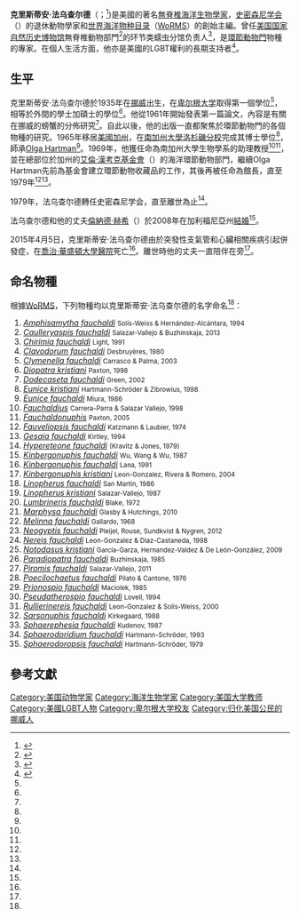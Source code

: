 '''克里斯蒂安·法乌查尔德'''（{{lang|en|'''Kristian Fauchald'''}}；{{bd|1935年||2015年|4月5日|catIdx=Fauchald,Kristian}}<ref name=Obituary>{{cite news |url=http://www.marinespecies.org/news.php?p=show&id=4152 |title=Obituary – Kristian Fauchald – WoRMS Polychaeta founding editor |date=2015-04-29 |accessdate=2016-03-19 |first=Fredrik |last1=Pleijel |first2=Greg |last2=Rouse |publisher=[[WoRMS|WoRMS]] |language=en-us |archive-date=2020-10-31 |archive-url=https://web.archive.org/web/20201031134213/http://www.marinespecies.org/news.php?p=show&id=4152 |dead-url=no }}</ref>)是美國的著名[[無脊椎動物|無脊椎]][[海洋生物學家|海洋生物學家]]，[[史密森尼学会|史密森尼学会]]（{{lang|en|Smithsonian Institute}}）的退休動物學家和[[世界海洋物种目录|世界海洋物种目录]]（[[WoRMS|WoRMS]]）的創始主編。曾任[[美国国家自然历史博物馆|美国国家自然历史博物馆]]無脊椎動物部門<ref>{{cite web |url=http://www.marinespecies.org/imis.php?module=person&persid=15781 |title=Fauchald, Kristian |work=Integrated Marine Information System (IMIS) |publisher=[[WoRMS|WoRMS]] |language=en-us |accessdate=2016-03-19 |archive-date=2020-11-07 |archive-url=https://web.archive.org/web/20201107194117/http://www.marinespecies.org/imis.php?module=person&persid=15781 |dead-url=no }}</ref>的环节类蠕虫分馆负责人<ref name=sciencenet>{{cite news |url=http://wap.sciencenet.cn/info.aspx?id=240788 |title=菲律宾深海发现奇异蠕虫 长有八条触手 |author=秋凌 |publisher=新浪环球地理 |date=2010-11-29 |accessdate=2016-03-19 |language=zh-hans |archive-url=https://web.archive.org/web/20160401052801/http://wap.sciencenet.cn/info.aspx?id=240788 |archive-date=2016-04-01 |dead-url=yes }}</ref>，是[[環節動物門|環節動物門]]物種的專家。在個人生活方面，他亦是美國的LGBT權利的長期支持者<ref name=washingtonblade>{{cite news |url=http://www.washingtonblade.com/2015/06/02/marine-biologist-kristian-fauchald-dies-at-79/#sthash.kddiknRa.dpuf |title=Marine biologist Kristian Fauchald dies at 79 |trans_title=海洋生物學家克里斯蒂安·法乌查尔德去世，享年79 |language=en-us |publisher=Washington Blade |date=2015-06-02 |accessdate=2016-03-20 |archive-date=2020-09-24 |archive-url=https://web.archive.org/web/20200924045413/https://www.washingtonblade.com/2015/06/02/marine-biologist-kristian-fauchald-dies-at-79/#sthash.kddiknRa.dpuf |dead-url=no }}</ref>。

==生平==
克里斯蒂安·法乌查尔德於1935年在[[挪威|挪威]]出生，在[[卑尔根大学|卑尔根大学]]取得第一個學位<ref name=Obituary />，相等於外間的學士加碩士的學位<ref name=washingtonblade />。他從1961年開始發表第一篇論文，內容是有關在挪威的螃蟹的分佈研究<ref name=Obituary />。自此以後，他的出版一直都聚焦於環節動物門的各個物種的研究。1965年移居[[美國|美國]][[加州|加州]]，在[[南加州大學洛杉磯分校|南加州大學洛杉磯分校]]完成其博士學位<ref name=washingtonblade />，師承[[Olga_Hartman|Olga Hartman]]<ref name=Obituary />。1969年，他獲任命為南加州大學生物學系的助理教授<ref name=washingtonblade /><ref name=Obituary />，並在總部位於加州的[[艾倫·漢考克基金會|艾倫·漢考克基金會]]（{{lang|en|Allan Hancock Foundation}}）的海洋環節動物部門，繼續Olga Hartman先前為基金會建立環節動物收藏品的工作，其後再被任命為館長，直至1979年<ref name=washingtonblade /><ref name=Obituary />。

1979年，法乌查尔德轉任史密森尼学会，直至離世為止<ref name=Obituary />。

法乌查尔德和他的丈夫[[倫納德·赫希|倫納德·赫希]]（{{lang|en|Leonard Hirsch}}）於2008年在加利福尼亞州[[同性婚姻|結婚]]<ref name=washingtonblade />。

2015年4月5日，克里斯蒂安·法乌查尔德由於突發性支氣管和心臟相關疾病引起併發症，在[[喬治·華盛頓大學醫院|喬治·華盛頓大學醫院]]死亡<ref name=washingtonblade />。離世時他的丈夫一直陪伴在旁<ref name=washingtonblade />。

==命名物種==
根據[[WoRMS|WoRMS]]，下列物種均以克里斯蒂安·法乌查尔德的名字命名<ref name=Obituary />：
# ''[[Amphisamytha_fauchaldi|Amphisamytha fauchaldi]]'' <small>Solís-Weiss & Hernández-Alcántara, 1994</small>
# ''[[Caulleryaspis_fauchaldi|Caulleryaspis fauchaldi]]'' <small>Salazar-Vallejo & Buzhinskaja, 2013</small>
# ''[[Chirimia_fauchaldi|Chirimia fauchaldi]]'' <small>Light, 1991</small>
# ''[[Clavodorum_fauchaldi|Clavodorum fauchaldi]]'' <small>Desbruyères, 1980</small>
# ''[[Clymenella_fauchaldi|Clymenella fauchaldi]]'' <small>Carrasco & Palma, 2003</small>
# ''[[Diopatra_kristiani|Diopatra kristiani]]'' <small>Paxton, 1998</small>
# ''[[Dodecaseta_fauchaldi|Dodecaseta fauchaldi]]'' <small>Green, 2002</small>
# ''[[Eunice_kristiani|Eunice kristiani]]'' <small>Hartmann-Schröder & Zibrowius, 1998</small>
# ''[[Eunice_fauchaldi|Eunice fauchaldi]]'' <small>Miura, 1986</small>
# ''[[Fauchaldius|Fauchaldius]]'' <small>Carrera-Parra & Salazar Vallejo, 1998</small>
# ''[[Fauchaldonuphis|Fauchaldonuphis]]'' <small>Paxton, 2005</small>
# ''[[Fauveliopsis_fauchaldi|Fauveliopsis fauchaldi]]'' <small>Katzmann & Laubier, 1974</small>
# ''[[Gesaia_fauchaldi|Gesaia fauchaldi]]'' <small>Kirtley, 1994</small>
# ''[[Hypereteone_fauchaldi|Hypereteone fauchaldi]]'' <small>(Kravitz & Jones, 1979)</small>
# ''[[Kinbergonuphis_fauchaldi|Kinbergonuphis fauchaldi]]'' <small>Wu, Wang & Wu, 1987</small>
# ''[[Kinbergonuphis_fauchaldi|Kinbergonuphis fauchaldi]]'' <small>Lana, 1991</small>
# ''[[Kinbergonuphis_kristiani|Kinbergonuphis kristiani]]'' <small>Leon-Gonzalez, Rivera & Romero, 2004</small>
# ''[[Linopherus_fauchaldi|Linopherus fauchaldi]]'' <small>San Martín, 1986</small>
# ''[[Linopherus_kristiani|Linopherus kristiani]]'' <small>Salazar-Vallejo, 1987</small>
# ''[[Lumbrineris_fauchaldi|Lumbrineris fauchaldi]]'' <small>Blake, 1972</small>
# ''[[Marphysa_fauchaldi|Marphysa fauchaldi]]'' <small>Glasby & Hutchings, 2010</small>
# ''[[Melinna_fauchaldi|Melinna fauchaldi]]'' <small>Gallardo, 1968</small>
# ''[[Neogyptis_fauchaldi|Neogyptis fauchaldi]]'' <small>Pleijel, Rouse, Sundkvist & Nygren, 2012</small>
# ''[[Nereis_fauchaldi|Nereis fauchaldi]]'' <small>Leon-Gonzalez & Diaz-Castaneda, 1998</small>
# ''[[Notodasus_kristiani|Notodasus kristiani]]'' <small>García-Garza, Hernandez-Valdez & De León-González, 2009</small>
# ''[[Paradiopatra_fauchaldi|Paradiopatra fauchaldi]]'' <small>Buzhinskaja, 1985</small>
# ''[[Piromis_fauchaldi|Piromis fauchaldi]]'' <small>Salazar-Vallejo, 2011</small>
# ''[[Poecilochaetus_fauchaldi|Poecilochaetus fauchaldi]]'' <small>Pilato & Cantone, 1976</small>
# ''[[Prionospio_fauchaldi|Prionospio fauchaldi]]'' <small>Maciolek, 1985</small>
# ''[[Pseudatherospio_fauchaldi|Pseudatherospio fauchaldi]]'' <small>Lovell, 1994</small>
# ''[[Rullierinereis_fauchaldi|Rullierinereis fauchaldi]]'' <small>Leon-Gonzalez & Solis-Weiss, 2000</small>
# ''[[Sarsonuphis_fauchaldi|Sarsonuphis fauchaldi]]'' <small>Kirkegaard, 1988</small>
# ''[[Sphaerephesia_fauchaldi|Sphaerephesia fauchaldi]]'' <small>Kudenov, 1987</small>
# ''[[Sphaerodoridium_fauchaldi|Sphaerodoridium fauchaldi]]'' <small>Hartmann-Schröder, 1993</small>
# ''[[Sphaerodoropsis_fauchaldi|Sphaerodoropsis fauchaldi]]'' <small> Hartmann-Schröder, 1979</small>

==參考文獻==
{{reflist}}

[[Category:美国动物学家|Category:美国动物学家]]
[[Category:海洋生物学家|Category:海洋生物学家]]
[[Category:美国大学教师|Category:美国大学教师]]
[[Category:美國LGBT人物|Category:美國LGBT人物]]
[[Category:卑尔根大学校友|Category:卑尔根大学校友]]
[[Category:归化美国公民的挪威人|Category:归化美国公民的挪威人]]
